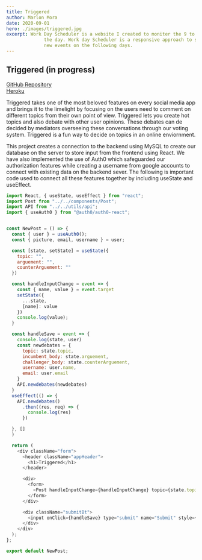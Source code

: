 ```yaml
---
title: Triggered
author: Marlon Mora
date: 2020-09-01
hero: ./images/triggered.jpg
excerpt: Work Day Scheduler is a website I created to moniter the 9 to 5 work day by planning each hour throughout
              the day. Work day Scheduler is a responsive approach to store your events throughout the day and create
              new events on the following days.
---
```

## Triggered (in progress)

[GitHub Repository](https://github.com/Project-trigger/project-2)     
[Heroku](https://project2-triggered.herokuapp.com/)

Triggered takes one of the most beloved features on every social media app and brings it to the limelight by focusing on the users need to comment on different topics from their own point of view. Triggered lets you create hot topics and also debate with other user opinions. These debates can de decided by mediators overseeing these conversations through our voting system. Triggered is a fun way to decide on topics in an online enviornment.

This project creates a connection to the backend using MySQL to create our database on the server to store input from the frontend using React. We have also implemented the use of Auth0 which safeguarded our authorization features while creating a username from google accounts to connect with existing data on the backend sever. 
The following is important code used to connect all these features together by including useState and useEffect.

```js
import React, { useState, useEffect } from "react";
import Post from "../../components/Post";
import API from "../../utils/api";
import { useAuth0 } from "@auth0/auth0-react";


const NewPost = () => {
  const { user } = useAuth0();
  const { picture, email, username } = user;

  const [state, setState] = useState({
    topic: "",
    arguement: "",
    counterArguement: ""
  })

  const handleInputChange = event => {
    const { name, value } = event.target
    setState({
      ...state,
      [name]: value
    })
    console.log(value);
  }

  const handleSave = event => {
    console.log(state, user)
    const newdebates = {
      topic: state.topic,
      incumbent_body: state.arguement,
      challenger_body: state.counterArguement,
      username: user.name,
      email: user.email
    }
    API.newdebates(newdebates)
  }
  useEffect(() => {
    API.newdebates()
      .then((res, req) => {
        console.log(res)
      })

  }, []
  )

  return (
    <div className="form">
      <header className="appHeader">
        <h1>Triggered</h1>
      </header>

      <div>
        <form>
          <Post handleInputChange={handleInputChange} topic={state.topic} arguement={state.arguement} counterArguement={state.counterArguement} />
        </form>
      </div>

      <div className="submitBt">
        <input onClick={handleSave} type="submit" name="Submit" style={{ justifyContent: "center" }} />
      </div>
    </div>
  );
};

export default NewPost;
```
